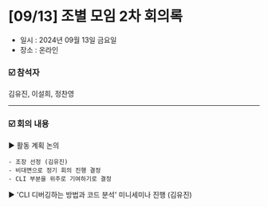 # [09/13] 조별 모임 2차 회의록

- 일시 : 2024년 09월 13일 금요일
- 장소 : 온라인

### ☑️ 참석자

김유진, 이설희, 정찬영

---

### ☑️ 회의 내용

▶️ 활동 계획 논의

    - 조장 선정 (김유진)
    - 비대면으로 정기 회의 진행 결정
    - CLI 부분을 위주로 기여하기로 결정

▶️ 'CLI 디버깅하는 방법과 코드 분석' 미니세미나 진행 (김유진)
